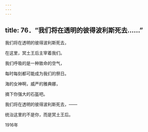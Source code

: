 ```yaml
---
---
---
```

title: 76．“我们将在透明的彼得波利斯死去……”
---




我们将在透明的彼得波利斯死去，

在这里，冥土王后主宰着我们。

我们呼吸的是一种致命的空气，

每时每刻都可能成为我们的祭日。

海的女神啊，威严的雅典娜，

摘下你强大的石盔吧。

我们将在透明的彼得波利斯死去，——

统治这里的不是你，而是冥土王后。

1916年